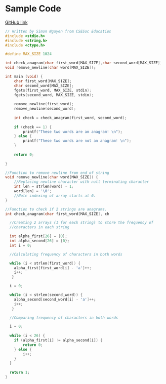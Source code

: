 # Sample Code

[GitHub link](https://github.com/csesoc/comp1511-revision-t1-2022/tree/master/solutions/anagram)

```c
// Written by Simon Nguyen from CSESoc Education
#include <stdio.h>
#include <string.h>
#include <ctype.h>

#define MAX_SIZE 1024

int check_anagram(char first_word[MAX_SIZE],char second_word[MAX_SIZE]);
void remove_newline(char word[MAX_SIZE]);

int main (void) {
    char first_word[MAX_SIZE];
    char second_word[MAX_SIZE];
    fgets(first_word, MAX_SIZE, stdin);
    fgets(second_word, MAX_SIZE, stdin);
    
    remove_newline(first_word);
    remove_newline(second_word);
    
    int check = check_anagram(first_word, second_word);
    
    if (check == 1) {
        printf("These two words are an anagram! \n");
    } else {
        printf("These two words are not an anagram! \n");
    }
    
    return 0;
    
}

//Function to remove newline from end of string
void remove_newline(char word[MAX_SIZE]) {
    //Replacing newline character with null terminating character
    int len = strlen(word) - 1;
    word[len] = '\0';
    //Note indexing of array starts at 0. 
}

//Function to check if 2 strings are anagrams. 
int check_anagram(char first_word[MAX_SIZE], ch 

  //Creating 2 arrays (1 for each string) to store the frequency of 
  //characters in each string

  int alpha_first[26] = {0};
  int alpha_second[26] = {0};
  int i = 0;

  //Calculating frequency of characters in both words

  while (i < strlen(first_word)) {
    alpha_first[first_word[i] - 'a']++;
    i++;
   }

  i = 0;

  while (i < strlen(second_word)) {
    alpha_second[second_word[i] - 'a']++;
    i++;
   }

  //Comparing frequency of characters in both words 

  i = 0;
  
  while (i < 26) {
    if (alpha_first[i] != alpha_second[i]) {
        return 0;
    } else {
        i++;
    }
  }
  
  return 1;
}
```
